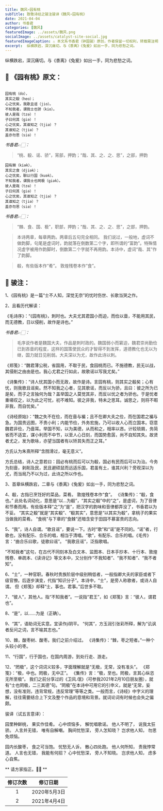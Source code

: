 ```yaml
---
title: 魏风∘园有桃
subTitle: 致敬诗经之骏注骏译《魏风∘园有桃》 
date: 2021-04-04 
author: 书香君
categories: [魏风]
featuredImage: ../assets/魏风.png
socialImage: ../assets/catalyst-site-social.jpg
featuredImageCaption: ⚠️️ 本文系书香君（钟国骏）原创，作者保留一切权利，转载需注明出处。
excerpt:  纵横跌宕，深沉痛切。与《黍离》《兔爰》如出一手，同为悲愁之词。   
---
```


纵横跌宕，深沉痛切。与《黍离》《兔爰》如出一手，同为悲愁之词。

## 🌼 《园有桃》原文：
```

园有桃（do），
其实之殽（heo）；
心之忧矣，我歌且谣（jio）。
不知我者，谓我士也骄（kio）。
彼人是哉（tzə）！
子曰何其（giə）！
心之忧矣，其谁知之（tjiə）？
其谁知之（tjiə）？
盖亦勿思（siə）！

```
*书香君👉🏻：* 

> “桃、殽、谣、骄”，宵部，押韵；“哉、其、之、之、思”，之部，押韵

```
园有棘（kiək），
其实之食（djiək）；
心之忧矣，聊以行国（kuək）。
不知我者，谓我士也罔极（giək）。
彼人是哉（tzə）！
子曰何其（giə）！
心之忧矣，其谁知之（tjiə）？
其谁知之（tjiə）？
盖亦勿思（siə）！

```
*书香君👉🏻：* 

> “棘、食、国、极”，职部，押韵；“哉、其、之、之、思”，之部，押韵。

> 本诗两章，每章两韵。两章后五句完全相同。
我们说过，一般地，虚词不做韵脚，句尾是虚词时，韵就落在倒数第二个字，即所谓的“富韵”。特殊情况虚字被用作韵脚时，倒数第二个字就不再用韵。本诗中，虚词“哉、其”作了韵脚。

> 殽，有些版本作“肴”。
> 敦煌残卷本作“食”。

## 🍁️ 骏注：

1、《园有桃》是一篇“士不人知，深觉无奈”的忧时伤世、长歌当哭之作。

2、且看历代解读：

《毛诗序》：“《园有桃》，刺时也。大夫尤其君国小而迫，而俭以啬，不能用其民，而无德教，日以侵削，故作是诗也。”

*书香君👉🏻：* 

> 毛序说作者是魏国大夫，作品是刺时政的。魏国弱小而窘迫，魏君崇尚勤俭已到吝啬的程度，这样的国策使民众的才智得不到发挥，道德教化也无以为继，国力就日见削弱。大夫深以为尤，故作此诗以刺。

《郑笺》：“魏君薄公税，省国用，不取于民，食园桃而已。不施德教，民无以战，其侵削之由由是也。我心尤君之行如此，故歌谣以写我尤矣。”

《诗集传》：“诗人忧其国小而无政，故作是诗。言园有桃，则其实之殽矣；心有忧，则我歌且谣矣。然不知我之心者，见其歌谣，而反以为骄，且曰：彼之所为已是矣，而子之言独何为哉？盖举国之人莫觉其非，而反以忧之者为骄也。于是忧者重嗟叹之，以为此之可忧，初不难知。彼之非我，特未之思耳。诚思之，则将不暇非我，而自忧矣。”

《诗经原始》：“魏之失不在俭，而在啬与褊；且不在卿大夫之俭，而在国君之褊与急。为国贵远图，不贵小利；内能节俭，外务宏施，乃可以收人心而立国本。窃意魏君非俭，乃啬耳。举国不知，以为美德，从而和之，相率以吝。计较琐屑，务简省而不适宜，谋小利而不中节，以至人心日刻，而国势愈孱，尚不自知其失。故贤者尤之，发为歌咏，亦望当国者有以矫其失而正之耳。”

方氏认为朱熹所释“含囫滑过，毫无意义”。

方氏总结，诗人之意若曰：园必有桃而后可以为殽，国必有民而后可以为治。今务为刻啬，剥削及民，民且避硕鼠而远适乐国，君虽有土，谁其兴利？旁观深以为尤，而当局乃不以为过，此诗之所以作也。

3、首章纵横跌宕，二章与《黍离》《兔爰》如出一手，同为悲愁之词。

4、殽，古指已烹饪好的菜品，菜肴。
敦煌残卷本作“食”。
《诗集传》：“殽，食也。”
此处名词动化，意思是“以…为殽”，“其实之殽”中的“之”，是虚词，为了音律和节奏而用。有些版本释“之”为“是”，把汉字的韵味和音律都弄没了，书香君以为不妥。
“其实之殽”就是“其实殽”、“殽其实”，意思是“以其实为殽”，拿桃子的果实当做我的菜肴。
“食桃”与下章的“食棘”还暗含安于田园不慕富贵的志向。

5、“我”，诗人自谓。“歌且谣”，要说一下。古时“歌”和“谣”是不同的。“谣”者，行歌也，没有配乐、合乐的唱，相当于清唱。“歌”，有配乐、合乐的唱。《毛传》言：“曲合乐曰歌，徒歌曰谣”。
“我歌且谣”，泛指歌唱。

“不知我者”这句，在古代不同刻本及白文本、监图本、日本手抄本、十行本、敦煌残卷、单疏本、《读诗记》等文本中，又分别作“不我知者”、“我不知者”、“我不者知”。

6、“士”，一种官职。春秋时贵族阶层中级别稍低者，一般指卿大夫的家臣或者下级官僚。后逐步演变，代指“知识分子”。本诗中，“士”，是旁人称歌者，或诗人自谓。
但《郑笺》却释“士，事也。君事。”后世多不取。

7、“彼人”，其他人。指“不知我者”。一说指“君王”，如《郑笺》言：“彼人，谓君也”。

8、“是”，以……为是（正确）。

9、“其”，语助词无实意。宜读作ji阴平。
“何其”，方玉润引张彩所释，解为“讥讽者反问之词，言不喻其志也。”

10、棘，酸枣树、酸枣。我们之前介绍过。
《诗集传》：“棘，枣之短者。”一种个头较小的枣。

11、“行国”，行于国也，在国内周游，到处行走、游走。

12、“罔极”，这个词词义较多，字面理解就是“无极，无常，没有准头”。
《郑笺》：“极，中也。罔极，无中正”。
《集传》言：“极，至也。罔极，言其心纵恣无所至极”。
我们之前分享过的《卫风.氓》（可参我2021年2月10日朋友圈），就有“士也罔极，二三其德”句。“罔极”在本诗中可用它的引申义，就是“无常，妄想，没有准则，违背常规，违反常理”等等之类。一般而言，《诗经》中字义的理解，往往需要结合上下文及整个作品的意境和背景。就词论词有时候也会失之偏颇。

骏译（试五言意译）：

园里种鲜桃，
果实作佳肴。
心中烦恼多，
解忧唱歌谣。
他人不明了，
说我太狂骄。
人言并无错，
唯有自解嘲。
胸间忧愁深，
旁人怎知晓？
岂求他人知，
勿思免烦恼。

园内长酸枣，
食之可当饱。
忧愁无人诉，
散心四处跑。
他人何所知，
责我悖常道。
人言也无错，
我能有何招？
心中忧愁深，
旁人不知晓。
岂求他人知，
虑多心自焦。

** 请方家指正。🙏🏻 **

| 修订次数      | 修订日期 | 
|   :----: |    :----:   | 
| 1    | 2020年5月3日       | 
| 2    | 2021年4月4日       | 
